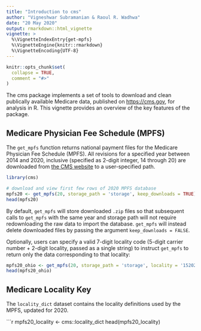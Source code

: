 ```yaml
---
title: "Introduction to cms"
author: "Vigneshwar Subramanian & Raoul R. Wadhwa"
date: "20 May 2020"
output: rmarkdown::html_vignette
vignette: >
  %\VignetteIndexEntry{get-mpfs}
  %\VignetteEngine{knitr::rmarkdown}
  %\VignetteEncoding{UTF-8}
---
```


```r
knitr::opts_chunk$set(
  collapse = TRUE,
  comment = "#>"
)
```

The cms package implements a set of tools to download and clean publically available Medicare data, published on <https://cms.gov>, for analysis in R.
This vignette provides an overview of the key features of the package.

## Medicare Physician Fee Schedule (MPFS)

The `get_mpfs` function returns national payment files for the Medicare Physician Fee Schedule (MPFS).
All revisions for a specified year between 2014 and 2020, inclusive (specified as 2-digit integer, 14 through 20) are downloaded from [the CMS website](https://www.cms.gov/Medicare/Medicare-Fee-for-Service-Payment/PhysicianFeeSched/PFS-National-Payment-Amount-File) to a user-specified path. 

```r
library(cms)

# download and view first few rows of 2020 MPFS database
mpfs20 <- get_mpfs(20, storage_path = 'storage', keep_downloads = TRUE)
head(mpfs20)
```

By default, `get_mpfs` will store downloaded `.zip` files so that subsequent calls to `get_mpfs` with the same year and storage path will not require redownloading the raw data to import the database.
`get_mpfs` will instead delete downloaded files by passing the argument `keep_downloads = FALSE`.

Optionally, users can specify a valid 7-digit locality code (5-digit carrier number + 2-digit locality, passed as a single string) to instruct `get_mpfs` to return only the data corresponding to that locality:

```r
mpfs20_ohio <- get_mpfs(20, storage_path = 'storage', locality = '1520200')
head(mpfs20_ohio)
```

## Medicare Locality Key

The `locality_dict` dataset contains the locality definitions used by the MPFS, updated for 2020.  

```r
mpfs20_locality <- cms::locality_dict
head(mpfs20_locality)